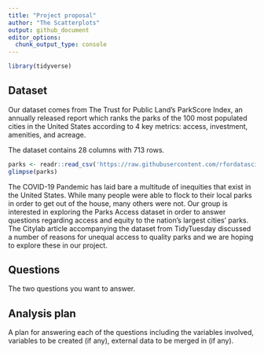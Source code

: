 ```yaml
---
title: "Project proposal"
author: "The Scatterplots"
output: github_document
editor_options: 
  chunk_output_type: console
---
```


```r
library(tidyverse)
```

## Dataset

Our dataset comes from The Trust for Public Land’s ParkScore Index, an annually released report which ranks the parks of the 100 most populated cities in the United States according to 4 key metrics: access, investment, amenities, and acreage.

The dataset contains 28 columns with 713 rows.

```r
parks <- readr::read_csv('https://raw.githubusercontent.com/rfordatascience/tidytuesday/master/data/2021/2021-06-22/parks.csv')
glimpse(parks)
```

The COVID-19 Pandemic has laid bare a multitude of inequities that exist in the United States. While many people were able to flock to their local parks in order to get out of the house, many others were not. Our group is interested in exploring the Parks Access dataset in order to answer questions regarding access and equity to the nation’s largest cities’ parks. The Citylab article accompanying the dataset from TidyTuesday discussed a number of reasons for unequal access to quality parks and we are hoping to explore these in our project.

## Questions

The two questions you want to answer.

## Analysis plan

A plan for answering each of the questions including the variables involved, variables to be created (if any), external data to be merged in (if any).
